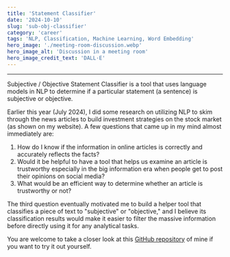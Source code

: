 ```yaml
---
title: 'Statement Classifier'
date: '2024-10-10'
slug: 'sub-obj-classifier'
category: 'career'
tags: 'NLP, Classification, Machine Learning, Word Embedding'
hero_image: './meeting-room-discussion.webp'
hero_image_alt: 'Discussion in a meeting room'
hero_image_credit_text: 'DALL·E'
---
```


---

Subjective / Objective Statement Classifier is a tool that uses language models in NLP to determine if a particular statement (a sentence) is subjective or objective.

Earlier this year (July 2024), I did some research on utilizing NLP to skim through the news articles to build investment strategies on the stock market (as shown on my website). A few questions that came up in my mind almost immediately are:

1. How do I know if the information in online articles is correctly and accurately reflects the facts?
2. Would it be helpful to have a tool that helps us examine an article is trustworthy especially in the big information era when people get to post their opinions on social media?
3. What would be an efficient way to determine whether an article is trustworthy or not?

The third question eventually motivated me to build a helper tool that classifies a piece of text to "subjective" or "objective," and I believe its classification results would make it easier to filter the massive information before directly using it for any analytical tasks.

You are welcome to take a closer look at this [GitHub repository](https://github.com/Yuanlong-Tony-Cui/sub-obj-classifier) of mine if you want to try it out yourself.